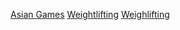 [[Category:舉重運動員|Asian Games]]
[[Category:亞洲運動會舉重比賽|Weightlifting]]
[[Category:亞洲運動會各項目運動員|Weighlifting]]